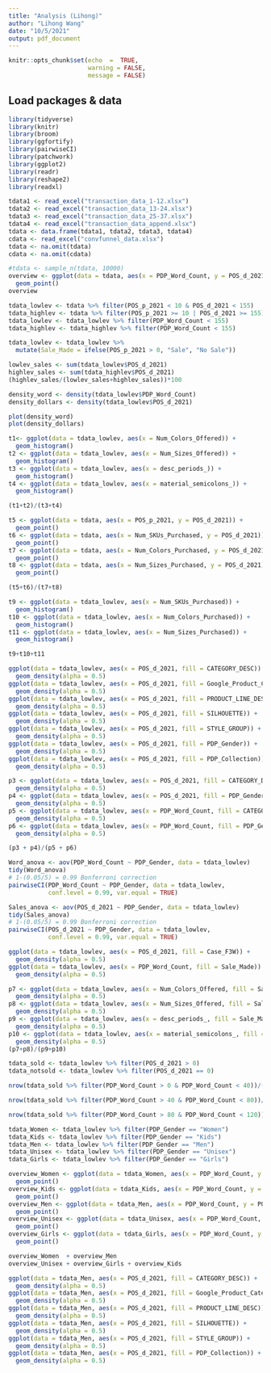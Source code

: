```yaml
---
title: "Analysis (Lihong)"
author: "Lihong Wang"
date: "10/5/2021"
output: pdf_document
---
```


```r
knitr::opts_chunk$set(echo  =  TRUE,
                      warning = FALSE, 
                      message = FALSE)
```

## Load packages & data

```r
library(tidyverse)
library(knitr)
library(broom)
library(ggfortify)
library(pairwiseCI)
library(patchwork)
library(ggplot2)
library(readr)
library(reshape2)
library(readxl)
```

```r
tdata1 <- read_excel("transaction_data_1-12.xlsx")
tdata2 <- read_excel("transaction_data_13-24.xlsx")
tdata3 <- read_excel("transaction_data_25-37.xlsx")
tdata4 <- read_excel("transaction_data_append.xlsx")
tdata <- data.frame(tdata1, tdata2, tdata3, tdata4) 
cdata <- read_excel("convfunnel_data.xlsx")
tdata <- na.omit(tdata)
cdata <- na.omit(cdata)
```

```r
#tdata <- sample_n(tdata, 10000)
overview <- ggplot(data = tdata, aes(x = PDP_Word_Count, y = POS_d_2021)) + 
  geom_point()
overview
```
```r
tdata_lowlev <- tdata %>% filter(POS_p_2021 < 10 & POS_d_2021 < 155)
tdata_highlev <- tdata %>% filter(POS_p_2021 >= 10 | POS_d_2021 >= 155)
tdata_lowlev <- tdata_lowlev %>% filter(PDP_Word_Count < 155)
tdata_highlev <- tdata_highlev %>% filter(PDP_Word_Count < 155)

tdata_lowlev <- tdata_lowlev %>%
  mutate(Sale_Made = ifelse(POS_p_2021 > 0, "Sale", "No Sale"))
```

```r
lowlev_sales <- sum(tdata_lowlev$POS_d_2021)
highlev_sales <- sum(tdata_highlev$POS_d_2021)
(highlev_sales/(lowlev_sales+highlev_sales))*100
```
```r
density_word <- density(tdata_lowlev$PDP_Word_Count)
density_dollars <- density(tdata_lowlev$POS_d_2021)

plot(density_word)
plot(density_dollars)
```
```r
t1<- ggplot(data = tdata_lowlev, aes(x = Num_Colors_Offered)) + 
  geom_histogram()
t2 <- ggplot(data = tdata_lowlev, aes(x = Num_Sizes_Offered)) + 
  geom_histogram()
t3 <- ggplot(data = tdata_lowlev, aes(x = desc_periods_)) + 
  geom_histogram()
t4 <- ggplot(data = tdata_lowlev, aes(x = material_semicolons_)) + 
  geom_histogram()

(t1+t2)/(t3+t4)
```

```r
t5 <- ggplot(data = tdata, aes(x = POS_p_2021, y = POS_d_2021)) + 
  geom_point()
t6 <- ggplot(data = tdata, aes(x = Num_SKUs_Purchased, y = POS_d_2021)) + 
  geom_point() 
t7 <- ggplot(data = tdata, aes(x = Num_Colors_Purchased, y = POS_d_2021)) + 
  geom_point() 
t8 <- ggplot(data = tdata, aes(x = Num_Sizes_Purchased, y = POS_d_2021)) + 
  geom_point() 

(t5+t6)/(t7+t8)
```

```r
t9 <- ggplot(data = tdata_lowlev, aes(x = Num_SKUs_Purchased)) + 
  geom_histogram()
t10 <- ggplot(data = tdata_lowlev, aes(x = Num_Colors_Purchased)) + 
  geom_histogram()
t11 <- ggplot(data = tdata_lowlev, aes(x = Num_Sizes_Purchased)) + 
  geom_histogram()

t9+t10+t11
```


```r
ggplot(data = tdata_lowlev, aes(x = POS_d_2021, fill = CATEGORY_DESC)) +
  geom_density(alpha = 0.5) 
ggplot(data = tdata_lowlev, aes(x = POS_d_2021, fill = Google_Product_Category)) +
  geom_density(alpha = 0.5)
ggplot(data = tdata_lowlev, aes(x = POS_d_2021, fill = PRODUCT_LINE_DESC)) +
  geom_density(alpha = 0.5)
ggplot(data = tdata_lowlev, aes(x = POS_d_2021, fill = SILHOUETTE)) +
  geom_density(alpha = 0.5)
ggplot(data = tdata_lowlev, aes(x = POS_d_2021, fill = STYLE_GROUP)) +
  geom_density(alpha = 0.5)
ggplot(data = tdata_lowlev, aes(x = POS_d_2021, fill = PDP_Gender)) +
  geom_density(alpha = 0.5)
ggplot(data = tdata_lowlev, aes(x = POS_d_2021, fill = PDP_Collection)) +
  geom_density(alpha = 0.5)
```


```r
p3 <- ggplot(data = tdata_lowlev, aes(x = POS_d_2021, fill = CATEGORY_DESC)) +
  geom_density(alpha = 0.5) 
p4 <- ggplot(data = tdata_lowlev, aes(x = POS_d_2021, fill = PDP_Gender)) +
  geom_density(alpha = 0.5) 
p5 <- ggplot(data = tdata_lowlev, aes(x = PDP_Word_Count, fill = CATEGORY_DESC)) + 
  geom_density(alpha = 0.5) 
p6 <- ggplot(data = tdata_lowlev, aes(x = PDP_Word_Count, fill = PDP_Gender)) + 
  geom_density(alpha = 0.5) 

(p3 + p4)/(p5 + p6)
```

```r
Word_anova <- aov(PDP_Word_Count ~ PDP_Gender, data = tdata_lowlev)
tidy(Word_anova)
# 1-(0.05/5) = 0.99 Bonferroni correction
pairwiseCI(PDP_Word_Count ~ PDP_Gender, data = tdata_lowlev, 
           conf.level = 0.99, var.equal = TRUE)
```

```r
Sales_anova <- aov(POS_d_2021 ~ PDP_Gender, data = tdata_lowlev)
tidy(Sales_anova)
# 1-(0.05/5) = 0.99 Bonferroni correction
pairwiseCI(POS_d_2021 ~ PDP_Gender, data = tdata_lowlev, 
           conf.level = 0.99, var.equal = TRUE)
```

```r
ggplot(data = tdata_lowlev, aes(x = POS_d_2021, fill = Case_F3W)) +
  geom_density(alpha = 0.5) 
ggplot(data = tdata_lowlev, aes(x = PDP_Word_Count, fill = Sale_Made)) + 
  geom_density(alpha = 0.5) 
```


```r
p7 <- ggplot(data = tdata_lowlev, aes(x = Num_Colors_Offered, fill = Sale_Made)) + 
  geom_density(alpha = 0.5) 
p8 <- ggplot(data = tdata_lowlev, aes(x = Num_Sizes_Offered, fill = Sale_Made)) + 
  geom_density(alpha = 0.5) 
p9 <- ggplot(data = tdata_lowlev, aes(x = desc_periods_, fill = Sale_Made)) + 
  geom_density(alpha = 0.5) 
p10 <- ggplot(data = tdata_lowlev, aes(x = material_semicolons_, fill = Sale_Made)) + 
  geom_density(alpha = 0.5) 
(p7+p8)/(p9+p10)
```

```r
tdata_sold <- tdata_lowlev %>% filter(POS_d_2021 > 0)
tdata_notsold <- tdata_lowlev %>% filter(POS_d_2021 == 0)

nrow(tdata_sold %>% filter(PDP_Word_Count > 0 & PDP_Word_Count < 40))/(nrow(tdata_sold %>% filter(PDP_Word_Count > 0 & PDP_Word_Count < 40)) +nrow(tdata_notsold %>% filter(PDP_Word_Count > 0 & PDP_Word_Count < 40)))

nrow(tdata_sold %>% filter(PDP_Word_Count > 40 & PDP_Word_Count < 80))/(nrow(tdata_sold %>% filter(PDP_Word_Count > 40 & PDP_Word_Count < 80)) +nrow(tdata_notsold %>% filter(PDP_Word_Count > 40 & PDP_Word_Count < 80)))

nrow(tdata_sold %>% filter(PDP_Word_Count > 80 & PDP_Word_Count < 120))/(nrow(tdata_sold %>% filter(PDP_Word_Count > 80 & PDP_Word_Count < 120)) +nrow(tdata_notsold %>% filter(PDP_Word_Count > 80 & PDP_Word_Count < 120)))

```

```r
tdata_Women <- tdata_lowlev %>% filter(PDP_Gender == "Women")
tdata_Kids <- tdata_lowlev %>% filter(PDP_Gender == "Kids")
tdata_Men <- tdata_lowlev %>% filter(PDP_Gender == "Men")
tdata_Unisex <- tdata_lowlev %>% filter(PDP_Gender == "Unisex")
tdata_Girls <- tdata_lowlev %>% filter(PDP_Gender == "Girls")
```

```r
overview_Women <- ggplot(data = tdata_Women, aes(x = PDP_Word_Count, y = POS_d_2021)) + 
  geom_point()
overview_Kids <- ggplot(data = tdata_Kids, aes(x = PDP_Word_Count, y = POS_d_2021)) + 
  geom_point()
overview_Men <- ggplot(data = tdata_Men, aes(x = PDP_Word_Count, y = POS_d_2021)) + 
  geom_point()
overview_Unisex <- ggplot(data = tdata_Unisex, aes(x = PDP_Word_Count, y = POS_d_2021)) + 
  geom_point()
overview_Girls <- ggplot(data = tdata_Girls, aes(x = PDP_Word_Count, y = POS_d_2021)) + 
  geom_point()

overview_Women  + overview_Men
overview_Unisex + overview_Girls + overview_Kids
```

```r
ggplot(data = tdata_Men, aes(x = POS_d_2021, fill = CATEGORY_DESC)) +
  geom_density(alpha = 0.5) 
ggplot(data = tdata_Men, aes(x = POS_d_2021, fill = Google_Product_Category)) +
  geom_density(alpha = 0.5)
ggplot(data = tdata_Men, aes(x = POS_d_2021, fill = PRODUCT_LINE_DESC)) +
  geom_density(alpha = 0.5)
ggplot(data = tdata_Men, aes(x = POS_d_2021, fill = SILHOUETTE)) +
  geom_density(alpha = 0.5)
ggplot(data = tdata_Men, aes(x = POS_d_2021, fill = STYLE_GROUP)) +
  geom_density(alpha = 0.5)
ggplot(data = tdata_Men, aes(x = POS_d_2021, fill = PDP_Collection)) +
  geom_density(alpha = 0.5) 
```
